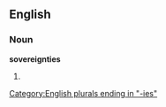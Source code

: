 ==English==

===Noun===
'''sovereignties'''

# {{plural of|[[sovereignty]]}}

[[Category:English plurals ending in "-ies"]]